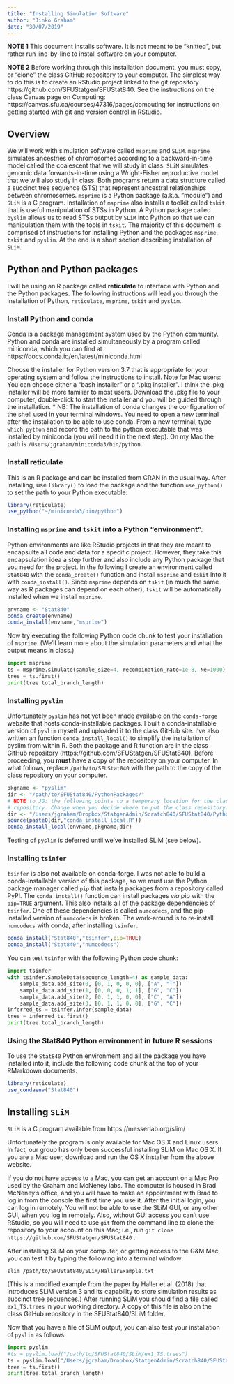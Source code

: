 ```yaml
---
title: "Installing Simulation Software"
author: "Jinko Graham"
date: "30/07/2019"
---
```


**NOTE 1** This document installs software. It is not meant
to be "knitted", but rather run line-by-line to install 
software on your computer.

**NOTE 2** Before working through this installation 
document, you  must copy, or "clone" the class GitHub 
repository to your computer. The simplest way to do this is 
to create an RStudio project linked to the git repository https://github.com/SFUStatgen/SFUStat840. See the 
instructions on the class Canvas page on Computing: 
https://canvas.sfu.ca/courses/47316/pages/computing
for instructions on getting started with git and version 
control in RStudio.



## Overview

We will work with simulation software called `msprime` 
and `SLiM`. `msprime` simulates ancestries of chromosomes
according to a backward-in-time model called the coalescent 
that we will study in class. `SLiM` simulates genomic data
forwards-in-time using a Wright-Fisher reproductive model  
that we will also study in class. Both programs return a 
data structure called a succinct tree sequence (STS) that 
represent ancestral relationships between chromosomes.
`msprime` is a Python package (a.k.a. "module") and 
`SLiM` is a C program. Installation of `msprime` also 
installs a toolkit called `tskit` that is useful 
manipulation of STSs in Python. A Python package called 
`pyslim` allows us to read STSs output by `SLiM` into 
Python so that we can manipulation them with the tools 
in `tskit`. The majority of this document is comprised 
of instructions for installing Python and the packages
`msprime`, `tskit` and `pyslim`. At the end is a short 
section describing  installation of `SLiM`.

## Python and Python packages

I will be using an R package called **reticulate**
to interface with Python and the Python packages. 
The following instructions will lead you through
the installation of Python, `reticulate`, `msprime`, 
`tskit` and `pyslim`. 

### Install Python and conda

Conda is a package management system used by the Python 
community. Python and conda are installed simultaneously 
by a program called miniconda, which you can find at
https://docs.conda.io/en/latest/miniconda.html
  
Choose the installer for Python version 3.7 that is 
appropriate for your operating system and follow the 
instructions to install. Note for Mac users: You can 
choose either  a "bash installer" or a ".pkg installer". 
I think the .pkg installer will be more familiar to most 
users. Download the .pkg file to your computer, 
double-click to start the installer and you will be guided 
through the installation.
    * NB: The installation of conda changes the configuration 
    of the shell used in your terminal windows. You need to 
    open a *new* terminal
    after the installation to be able to use conda. From a new terminal,
    type `which python` and record the path to the python executable 
    that was installed by miniconda (you will need it in the next step). 
    On my Mac the path is
    `/Users/jgraham/miniconda3/bin/python`.


### Install reticulate

This is an R package and can be installed from CRAN in the usual way.
After installing, use `library()` to load the package and the function
`use_python()` to set the path to your Python executable:


```r
library(reticulate)
use_python("~/miniconda3/bin/python")
```

### Installing `msprime` and `tskit` into a Python "environment".

Python environments are like RStudio projects in that they are meant to
encapsulte all code and data for a specific project. However, they take
this encapsulation idea a
step further and also include any Python package
that you need for the project. In the following I create an environment called
`Stat840` with the `conda_create()` function
and install `msprime` and `tskit` into it with `conda_install()`.
Since `msprime` depends on `tskit` (in much the same way as 
R packages can depend on each other), `tskit` will be automatically
installed when we install `msprime`.

```r
envname <- "Stat840"
conda_create(envname)
conda_install(envname,"msprime")
```

Now try executing the following Python code chunk to test your installation
of `msprime`. (We'll learn more about the simulation parameters and
what the output means in class.)

```python
import msprime
ts = msprime.simulate(sample_size=4, recombination_rate=1e-8, Ne=1000)
tree = ts.first()
print(tree.total_branch_length)
```

### Installing `pyslim`

Unfortunately `pyslim` has not yet been made available on the
`conda-forge` website that hosts conda-installable packages. I
built a conda-installable version of `pyslim` myself and uploaded
it to the class GitHub site. I've also written an function 
`conda_install_local()` to simplify the installation of pyslim
from within R. Both the package and R function are in the 
class GitHub repository (https://github.com/SFUStatgen/SFUStat840). 
Before proceeding, you **must**
have a copy of the repository on your computer. 
In what follows, replace `/path/to/SFUStat840` with the path to 
the copy of the class repository on your computer.

```r
pkgname <- "pyslim"
dir <- "/path/to/SFUStat840/PythonPackages/" 
# NOTE to JG: the following points to a temporary location for the class 
# repository. Change when you decide where to put the class repository.
dir <- "/Users/jgraham/Dropbox/StatgenAdmin/Scratch840/SFUStat840/PythonPackages/"
source(paste0(dir,"conda_install_local.R"))
conda_install_local(envname,pkgname,dir)
```

Testing of `pyslim` is deferred until we've installed SLiM (see below).

### Installing `tsinfer`

`tsinfer` is also not available on conda-forge. I was not able to build
a conda-installable version of this package, so we must use
the Python package manager called `pip` that installs packages
from a repository called PyPI. The `conda_install()` function
can install packages *via* pip with the `pip=TRUE` argument. 
This also installs all of the package dependencies of `tsinfer`.
One of these dependencies is
called `numcodecs`, and the pip-installed version of `numcodecs` is
broken. The work-around is to re-install `numcodecs` with conda,
after installing `tsinfer`.

```r
conda_install("Stat840","tsinfer",pip=TRUE)
conda_install("Stat840","numcodecs")
```

You can test `tsinfer` with the following Python code chunk:

```python
import tsinfer
with tsinfer.SampleData(sequence_length=4) as sample_data:
    sample_data.add_site(0, [0, 1, 0, 0, 0], ["A", "T"])
    sample_data.add_site(1, [0, 0, 0, 1, 1], ["G", "C"])
    sample_data.add_site(2, [0, 1, 1, 0, 0], ["C", "A"])
    sample_data.add_site(3, [0, 1, 1, 0, 0], ["G", "C"])
inferred_ts = tsinfer.infer(sample_data)
tree = inferred_ts.first()
print(tree.total_branch_length)
```

### Using the Stat840 Python environment in future R sessions

To use the `Stat840` Python environment and all the package
you have installed into it, include the following code 
chunk at the top of your RMarkdown documents.

```r
library(reticulate)
use_condaenv("Stat840")
```


## Installing `SLiM`

`SLiM` is a C program available from 
  https://messerlab.org/slim/
  
Unfortunately the program is only available for Mac OS X and Linux users.
In fact, our group has only been successful installing SLiM on Mac OS X.
If you are a Mac user, download and run the OS X installer from the 
above website. 

If you do not have access to a Mac, you can get an 
account on a Mac Pro used by the Graham and McNeney labs. The computer
is housed in Brad McNeney's office, and you will have to make an 
appointment with Brad to log in from the console the first time you
use it. After the initial login, you can log in remotely. You will
not be able to use the SLiM GUI, or any other GUI, when you log in remotely.
Also, without GUI access you can't use RStudio, so 
you will need to use `git` from the 
command line to clone the repository to your account on this Mac;
i.e., run `git clone https://github.com/SFUStatgen/SFUStat840` .

After installing SLiM on your computer, or getting access to the G&M Mac, you
can test it by typing the following into a
terminal window:

```
slim /path/to/SFUStat840/SLiM/HallerExample.txt
```

(This is a modified example from the paper by Haller et al. (2018)  that
introduces SLiM version 3 and its capability to store simulation results
as succinct tree sequences.)
After running SLiM you should find a file called `ex1_TS.trees` in your working directory. A copy of this file is also on the class GitHub repository
in the SFUStat840/SLiM folder.

Now that you have a file of SLiM output, you can also 
test your installation of `pyslim`  as follows:

```python
import pyslim
#ts = pyslim.load("/path/to/SFUStat840/SLiM/ex1_TS.trees")
ts = pyslim.load("/Users/jgraham/Dropbox/StatgenAdmin/Scratch840/SFUStat840/SLiM/ex1_TS.trees")
tree = ts.first()
print(tree.total_branch_length)
```

